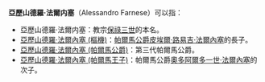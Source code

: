 '''亞歷山德羅·法爾内塞'''（Alessandro Farnese）可以指：

*亞歷山德羅·法爾内塞：教宗[[保祿三世|保祿三世]]的本名。
*[[亞歷山德羅·法爾內塞_(樞機)|亞歷山德羅·法爾內塞 (樞機)]]：[[帕爾馬公爵|帕爾馬公爵]][[皮埃爾·路易吉·法爾內塞|皮埃爾·路易吉·法爾內塞]]的長子。
*[[亞歷山德羅·法爾內塞_(帕爾馬公爵)|亞歷山德羅·法爾內塞 (帕爾馬公爵)]]：第三代帕爾馬公爵。
*[[亞歷山德羅·法爾內塞_(帕爾馬王子)|亞歷山德羅·法爾內塞 (帕爾馬王子)]]：帕爾馬公爵[[奧多阿爾多一世·法爾內塞|奧多阿爾多一世·法爾內塞]]的次子。

{{Disambiguation|Cat=八字以上人名译名消歧义|A}}